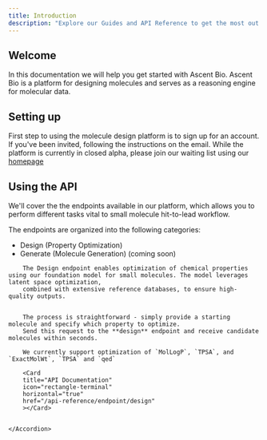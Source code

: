 ```yaml
---
title: Introduction
description: "Explore our Guides and API Reference to get the most out of Ascent Bio"
---
```


## Welcome
In this documentation we will help you get started with Ascent Bio.
Ascent Bio is a platform for designing molecules and serves as a reasoning engine for molecular data.


## Setting up
First step to using the molecule design platform is to sign up for an account. If you've been invited, following the instructions on the email. 
While the platform is currently in closed alpha, please join our waiting list using our [homepage](https://www.ascentbio.xyz/alpha)


## Using the API
We'll cover the the endpoints available in our platform, which allows you to perform different tasks vital to small molecule hit-to-lead workflow.

The endpoints are organized into the following categories:
- Design (Property Optimization)
- Generate (Molecule Generation) (coming soon)

<AccordionGroup>
    <Accordion title="Design (Property Optimization)">

        The Design endpoint enables optimization of chemical properties using our foundation model for small molecules. The model leverages latent space optimization, 
        combined with extensive reference databases, to ensure high-quality outputs. 
        
        
        The process is straightforward - simply provide a starting molecule and specify which property to optimize. 
        Send this request to the **design** endpoint and receive candidate molecules within seconds.

        We currently support optimization of `MolLogP`, `TPSA`, and `ExactMolWt`, `TPSA` and `qed`

        <Card
        title="API Documentation"
        icon="rectangle-terminal"
        horizontal="true"
        href="/api-reference/endpoint/design"
        ></Card>


    </Accordion>

</AccordionGroup>